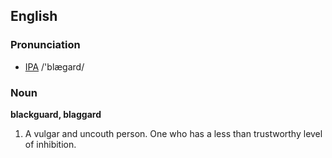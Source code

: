==English==
===Pronunciation===
*[[IPA]] /'blægard/

===Noun===
'''blackguard, blaggard'''
# A vulgar and uncouth person. One who has a less than trustworthy level of inhibition.